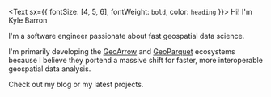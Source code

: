 
<Text sx={{ fontSize: [4, 5, 6], fontWeight: `bold`, color: `heading` }}>
  Hi! I'm Kyle Barron
</Text>

I'm a software engineer passionate about fast geospatial data science.

I'm primarily developing the [GeoArrow](https://geoarrow.org/) and [GeoParquet](https://geoparquet.org/) ecosystems because I believe they portend a massive shift for faster, more interoperable geospatial data analysis.

Check out my <Link to="/blog">blog</Link> or my <Link to="/projects">latest projects</Link>.
